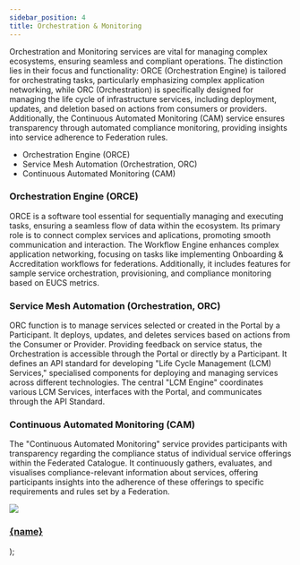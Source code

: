 ```yaml
---
sidebar_position: 4
title: Orchestration & Monitoring
---
```


Orchestration and Monitoring services are vital for managing complex ecosystems, ensuring seamless and compliant operations. The distinction lies in their focus and functionality: ORCE (Orchestration Engine) is tailored for orchestrating tasks, particularly emphasizing complex application networking, while ORC (Orchestration) is specifically designed for managing the life cycle of infrastructure services, including deployment, updates, and deletion based on actions from consumers or providers. Additionally, the Continuous Automated Monitoring (CAM) service ensures transparency through automated compliance monitoring, providing insights into service adherence to Federation rules.

- Orchestration Engine (ORCE)
- Service Mesh Automation (Orchestration, ORC)
- Continuous Automated Monitoring (CAM)

### Orchestration Engine (ORCE)

ORCE is a software tool essential for sequentially managing and executing tasks, ensuring a seamless flow of data within the ecosystem. Its primary role is to connect complex services and aplications, promoting smooth communication and interaction. The Workflow Engine enhances complex application networking, focusing on tasks like implementing Onboarding & Accreditation workflows for federations. Additionally, it includes features for sample service orchestration, provisioning, and compliance monitoring based on EUCS metrics.

### Service Mesh Automation (Orchestration, ORC)

ORC function is to manage services selected or created in the Portal by a Participant. It deploys, updates, and deletes services based on actions from the Consumer or Provider. Providing feedback on service status, the Orchestration is accessible through the Portal or directly by a Participant. It defines an API standard for developing "Life Cycle Management (LCM) Services," specialised components for deploying and managing services across different technologies. The central "LCM Engine" coordinates various LCM Services, interfaces with the Portal, and communicates through the API Standard.

### Continuous Automated Monitoring (CAM)

The "Continuous Automated Monitoring" service provides participants with transparency regarding the compliance status of individual service offerings within the Federated Catalogue. It continuously gathers, evaluates, and visualises compliance-relevant information about services, offering participants insights into the adherence of these offerings to specific requirements and rules set by a Federation.

  <a class="box-container" href={href}>
    <img src={img} />
    <h3>{name}</h3>
  </a>
);

<div class="img-container">
  <Box
    name="Orchestration Engine (ORCE)"
    img="/img/service_3.png"
    href="/xfsc-toolbox/xfsc-foss-components/orchestration-monitoring/orchestration-engine"
  />
  <Box
    name="Service Mesh Automation (Orchestration, ORC)"
    img="/img/service_3.png"
    href="/xfsc-toolbox/xfsc-foss-components/orchestration-monitoring/service-mash"
  />
  <Box
    name="Continuous Automated Monitoring (CAM)"
    img="/img/monitoring.png"
    href="/xfsc-toolbox/xfsc-foss-components/orchestration-monitoring/continuous-automated"
  />
</div>
